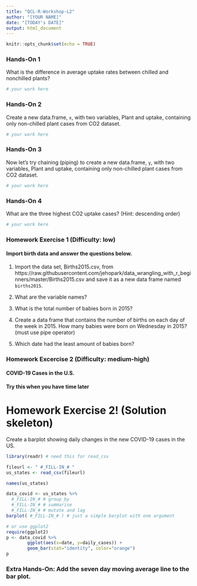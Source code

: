 ```yaml
---
title: "QCL-R-Workshop-L2"
author: "[YOUR NAME]"
date: "[TODAY's DATE]"
output: html_document
---
```


```r
knitr::opts_chunk$set(echo = TRUE)
```

### Hands-On 1
What is the difference in average uptake rates between chilled and nonchilled plants?
```r
# your work here
```

### Hands-On 2
Create a new data.frame, `x`, with two variables, Plant and uptake, containing only non-chilled plant cases from CO2 dataset.
```r
# your work here
```

### Hands-On 3
Now let's try chaining (piping) to create a new data.frame, `y`, with two variables, Plant and uptake, containing only non-chilled plant cases from CO2 dataset.
```r
# your work here
```

### Hands-On 4
What are the three highest CO2 uptake cases? (Hint: descending order)
```r
# your work here
```

### Homework Exercise 1 (Difficulty: low)
#### Import birth data and answer the questions below.

1. Import the data set, Births2015.csv, from https://raw.githubusercontent.com/jehopark/data_wrangling_with_r_beginners/master/Births2015.csv and save it as a new data frame named `births2015`.

2. What are the variable names?

3. What is the total number of babies born in 2015?

4. Create a data frame that contains the number of births on each day of the week in 2015. How many babies were born on Wednesday in 2015? (must use pipe operator)

5. Which date had the least amount of babies born?

### Homework Excercise 2 (Difficulty: medium-high) 
#### COVID-19 Cases in the U.S.
#### Try this when you have time later

Homework Exercise 2! (Solution skeleton)
========================================================
Create a barplot showing daily changes in the new COVID-19 cases in the US.

```r
library(readr) # need this for read_csv

fileurl <- " #_FILL-IN_# "
us_states <- read_csv(fileurl) 

names(us_states)

data_covid <- us_states %>% 
  #_FILL-IN_# # group_by
  #_FILL-IN_# # summarise
  #_FILL-IN_# # mutate and lag
barplot( #_FILL-IN_# ) # just a simple barplot with one argument 

# or use ggplot2 
require(ggplot2)
p <- data_covid %>% 
        ggplot(aes(x=date, y=daily_cases)) + 
        geom_bar(stat="identity", color="orange")
p
```
  
### Extra Hands-On: Add the seven day moving average line to the bar plot.
